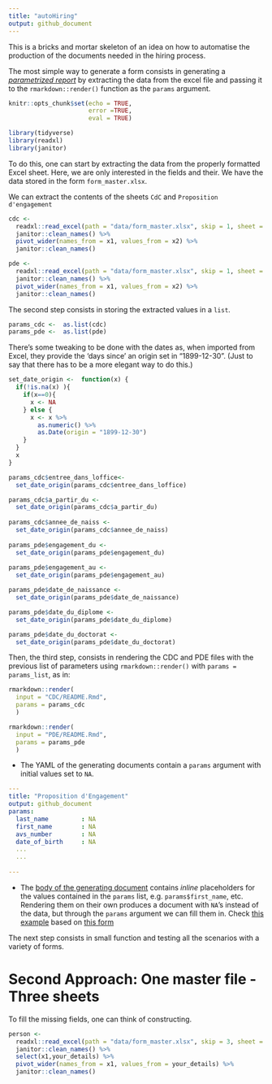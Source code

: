 ```yaml
---
title: "autoHiring"
output: github_document
---
```


This is a bricks and mortar skeleton  of an idea on how to automatise the production of the documents needed in the hiring process.

The most simple way to generate a form consists in generating a [_parametrized report_](https://rmarkdown.rstudio.com/developer_parameterized_reports.html%23parameter_types%2F#Passing_Parameters) by extracting the data from the excel file and passing it to the `rmarkdown::render()` function as the `params` argument.

```r
knitr::opts_chunk$set(echo = TRUE, 
                      error =TRUE, 
                      eval = TRUE)
```

```r
library(tidyverse)
library(readxl)
library(janitor)
```

To do this, one can start by extracting the data from the properly formatted Excel sheet. Here, we are only interested in the fields and their. We have the data stored in the form `form_master.xlsx`. 

We can extract the contents of the sheets `CdC` and `Proposition d'engagement`

```r
cdc <- 
  readxl::read_excel(path = "data/form_master.xlsx", skip = 1, sheet = 2, col_names = FALSE) %>% 
  janitor::clean_names() %>% 
  pivot_wider(names_from = x1, values_from = x2) %>% 
  janitor::clean_names()

pde <- 
  readxl::read_excel(path = "data/form_master.xlsx", skip = 1, sheet = 3, col_names = FALSE) %>% 
  janitor::clean_names() %>% 
  pivot_wider(names_from = x1, values_from = x2) %>% 
  janitor::clean_names()
```




The second step consists in storing the extracted values in a `list`.

```r
params_cdc <-  as.list(cdc)
params_pde <-  as.list(pde)
```

There's some tweaking to be done with the dates as, when imported from Excel, they provide the 'days since' an origin set in  "1899-12-30". (Just to say that there has to be a more elegant way to do this.) 

```r
set_date_origin <-  function(x) {
  if(!is.na(x) ){
    if(x==0){
      x <- NA
    } else {
      x <- x %>% 
        as.numeric() %>% 
        as.Date(origin = "1899-12-30")
    }
  }
  x
}

params_cdc$entree_dans_loffice<- 
  set_date_origin(params_cdc$entree_dans_loffice)

params_cdc$a_partir_du <- 
  set_date_origin(params_cdc$a_partir_du) 
  
params_cdc$annee_de_naiss <- 
  set_date_origin(params_cdc$annee_de_naiss)
  
params_pde$engagement_du <- 
  set_date_origin(params_pde$engagement_du)
   
params_pde$engagement_au <- 
  set_date_origin(params_pde$engagement_au)

params_pde$date_de_naissance <- 
  set_date_origin(params_pde$date_de_naissance)

params_pde$date_du_diplome <- 
  set_date_origin(params_pde$date_du_diplome)

params_pde$date_du_doctorat <- 
  set_date_origin(params_pde$date_du_doctorat)
```

Then, the third step, consists in rendering the CDC and PDE files with the previous list of parameters using `rmarkdown::render()` with `params = params_list`, as in:

```r
rmarkdown::render(
  input = "CDC/README.Rmd", 
  params = params_cdc
  )

rmarkdown::render(
  input = "PDE/README.Rmd",
  params = params_pde
  )
```

- The YAML of the generating documents contain a `params` argument with initial values set to `NA`.

```YAML
---
title: "Proposition d'Engagement"
output: github_document
params:
  last_name         : NA
  first_name        : NA
  avs_number        : NA
  date_of_birth     : NA
  ...
  ...
  
---
```

- The [body of the generating document](PDE/README.Rmd) contains _inline_ placeholders for the values contained in the `params` list, e.g. `params$first_name`, etc. Rendering them on their own produces a document with `NA`'s instead of the data, but through the `params` argument we can fill them in. Check [this example](PDE/README.md) based on [this form](data/form2.xlsx)

The next step consists in small function and testing all the scenarios with a variety of forms. 

# Second Approach: One master file - Three sheets

To fill the missing fields, one can think of constructing.  

```r
person <- 
  readxl::read_excel(path = "data/form_master.xlsx", skip = 3, sheet = 1) %>% 
  janitor::clean_names() %>% 
  select(x1,your_details) %>%
  pivot_wider(names_from = x1, values_from = your_details) %>% 
  janitor::clean_names()

```


